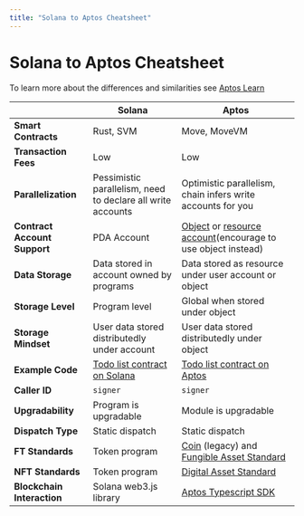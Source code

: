 ```yaml
---
title: "Solana to Aptos Cheatsheet"
---
```


# Solana to Aptos Cheatsheet

To learn more about the differences and similarities see [Aptos Learn](https://learn.aptoslabs.com/example/solana-to-aptos/cheat-sheet)

|                              | Solana                                                                                                           | Aptos                                                                                                                                                              |
| ---------------------------- | ---------------------------------------------------------------------------------------------------------------- | ------------------------------------------------------------------------------------------------------------------------------------------------------------------ |
| **Smart Contracts**          | Rust, SVM                                                                                                        | Move, MoveVM                                                                                                                                                       |
| **Transaction Fees**         | Low                                                                                                              | Low                                                                                                                                                                |
| **Parallelization**          | Pessimistic parallelism, need to declare all write accounts                                                      | Optimistic parallelism, chain infers write accounts for you                                                                                                        |
| **Contract Account Support** | PDA Account                                                                                                      | [Object](../smart-contracts/aptos-standards/aptos-object/) or [resource account](../smart-contracts/learn-move/advanced-guides/resource-accounts)(encourage to use object instead) |
| **Data Storage**             | Data stored in account owned by programs                                                                         | Data stored as resource under user account or object                                                                                                               |
| **Storage Level**            | Program level                                                                                                    | Global when stored under object                                                                                                                                    |
| **Storage Mindset**          | User data stored distributedly under account                                                                     | User data stored distributedly under object                                                                                                                        |
| **Example Code**             | [Todo list contract on Solana](https://github.com/aptos-labs/move-by-examples/tree/main/advanced-todo-list/solana) | [Todo list contract on Aptos](https://github.com/aptos-labs/move-by-examples/tree/main/advanced-todo-list/aptos)                                                     |
| **Caller ID**                | `signer`                                                                                                         | `signer`                                                                                                                                                           |
| **Upgradability**            | Program is upgradable                                                                                            | Module is upgradable                                                                                                                                               |
| **Dispatch Type**            | Static dispatch                                                                                                  | Static dispatch                                                                                                                                                    |
| **FT Standards**             | Token program                                                                                                    | [Coin](../smart-contracts/aptos-standards/aptos-coin) (legacy) and [Fungible Asset Standard](./smart-contracts/aptos-standards/fungible-asset)                                  |
| **NFT Standards**            | Token program                                                                                                    | [Digital Asset Standard](../smart-contracts/aptos-standards/digital-asset)                                                                                                |
| **Blockchain Interaction**   | Solana web3.js library                                                                                           | [Aptos Typescript SDK](../sdks/ts-sdk)                                                                                                 |